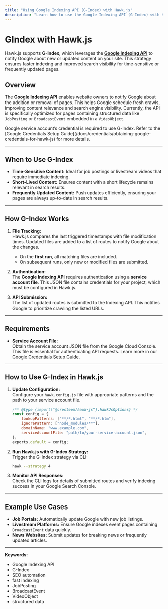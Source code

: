 ```yaml
---
title: "Using Google Indexing API (G-Index) with Hawk.js"
description: "Learn how to use the Google Indexing API (G-Index) with Hawk.js to notify Google about new or updated content on your site. This ensures faster indexing and improved search visibility for time-sensitive or frequently updated pages."
---
```


# GIndex with Hawk.js

Hawk.js supports **G-Index**, which leverages the **[Google Indexing API](https://developers.google.com/search/apis/indexing-api/v3/quickstart)** to notify Google about new or updated content on your site. This strategy ensures faster indexing and improved search visibility for time-sensitive or frequently updated pages.


## Overview

The **Google Indexing API** enables website owners to notify Google about the addition or removal of pages. This helps Google schedule fresh crawls, improving content relevance and search engine visibility. Currently, the API is specifically optimized for pages containing structured data like `JobPosting` or `BroadcastEvent` embedded in a `VideoObject`.



<Callout type="warning">
  Google service account’s credential is required to use G-Index. Refer to the [Google Credentials Setup Guide](/docs/credentials/obtaining-google-credentials-for-hawk-js) for more details.
</Callout>

---

## When to Use G-Index

- **Time-Sensitive Content:** Ideal for job postings or livestream videos that require immediate indexing.
- **Short-Lived Content:** Ensures content with a short lifecycle remains relevant in search results.
- **Frequently Updated Content:** Push updates efficiently, ensuring your pages are always up-to-date in search results.

---

## How G-Index Works

1. **File Tracking:**  
   Hawk.js compares the last triggered timestamps with file modification times. Updated files are added to a list of routes to notify Google about the changes.  
   - On the **first run**, all matching files are included.
   - On subsequent runs, only new or modified files are submitted.

2. **Authentication:**  
   The **Google Indexing API** requires authentication using a **service account file**. This JSON file contains credentials for your project, which must be configured in Hawk.js.

3. **API Submission:**  
   The list of updated routes is submitted to the Indexing API. This notifies Google to prioritize crawling the listed URLs.

---

## Requirements

- **Service Account File:**  
  Obtain the service account JSON file from the Google Cloud Console. This file is essential for authenticating API requests. Learn more in our [Google Credentials Setup Guide](/docs/credentials/obtaining-google-credentials-for-hawk-js).

---

## How to Use G-Index in Hawk.js

1. **Update Configuration:**  
   Configure your `hawk.config.js` file with appropriate patterns and the path to your service account file.

   ```js
   /** @type {import("@cresteem/hawk-js").hawkJsOptions} */
   const config = {
       lookupPatterns: ["**/*.html", "**/*.htm"],
       ignorePattern: ["node_modules/**"],
       domainName: "www.example.com",
       serviceAccountFile: "path/to/your-service-account.json",
   };
   exports.default = config;
   ```

2. **Run Hawk.js with G-Index Strategy:**  
   Trigger the G-Index strategy via CLI:

   ```bash
   hawk --strategy 4
   ```

3. **Monitor API Responses:**  
   Check the CLI logs for details of submitted routes and verify indexing success in your Google Search Console.

---

## Example Use Cases

- **Job Portals:** Automatically update Google with new job listings.
- **Livestream Platforms:** Ensure Google indexes event pages containing `BroadcastEvent` data quickly.
- **News Websites:** Submit updates for breaking news or frequently updated articles.


---

**Keywords:**  
<ul className="keywords">
  <li>Google Indexing API</li>
  <li>G-Index</li>
  <li>SEO automation</li>
  <li>fast indexing</li>
  <li>JobPosting</li>
  <li>BroadcastEvent</li>
  <li>VideoObject</li>
  <li>structured data</li>
</ul>